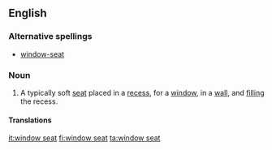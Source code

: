 ==English==
===Alternative spellings===
*[[window-seat]]
===Noun===
{{en-noun|sg=[[window]] [[seat]]}}
#A typically soft [[seat]] placed in a [[recess]], for a [[window]], in a [[wall]], and [[fill]]ing the recess.
====Translations====
{{trans-top}} {{trans-mid}} {{trans-bottom}}

[[it:window seat]]
[[fi:window seat]]
[[ta:window seat]]